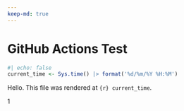 ```yaml
---
keep-md: true
---
```

# GitHub Actions Test

```r
#| echo: false
current_time <- Sys.time() |> format('%d/%m/%Y %H:%M')
```


Hello. This file was rendered at `{r} current_time`.

1